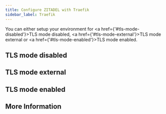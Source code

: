 ```yaml
---
title: Configure ZITADEL with Traefik
sidebar_label: Traefik
---
```




<ProxyGuideOverview link={link} compose={Compose}></ProxyGuideOverview>

You can either setup your environment for <a href={'#tls-mode-disabled'}>TLS mode disabled</a>, <a href={'#tls-mode-external'}>TLS mode external</a> or <a href={'#tls-mode-enabled'}>TLS mode enabled</a>.

## TLS mode disabled

<ProxyGuideTLSMode mode="disabled" configfilename="traefik-disabled-tls.yaml" configfilecontent={ConfigDisabled} providername={providername} link={link} lower={lower}></ProxyGuideTLSMode>

## TLS mode external

<ProxyGuideTLSMode mode="external" configfilename="traefik-external-tls.yaml" configfilecontent={ConfigExternal} providername={providername} link={link} lower={lower}></ProxyGuideTLSMode>

## TLS mode enabled

<ProxyGuideTLSMode mode="enabled" configfilename="traefik-enabled-tls.yaml" configfilecontent={ConfigEnabled} providername={providername} link={link} lower={lower}></ProxyGuideTLSMode>

## More Information

<ProxyGuideMore></ProxyGuideMore>
